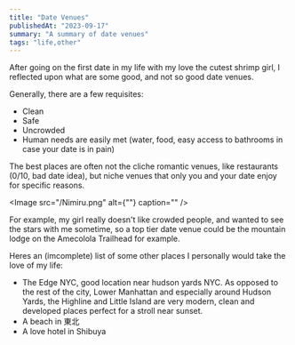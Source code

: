 ```yaml
---
title: "Date Venues"
publishedAt: "2023-09-17"
summary: "A summary of date venues"
tags: "life,other"
---
```


After going on the first date in my life with my love the cutest shrimp girl, I reflected upon what are some good, and not so good date venues.

Generally, there are a few requisites:

- Clean
- Safe
- Uncrowded
- Human needs are easily met (water, food, easy access to bathrooms in case your date is in pain)

The best places are often not the cliche romantic venues, like restaurants (0/10, bad date idea), but niche venues that only you and your date enjoy for specific reasons.

<Image src="/Nimiru.png" alt={""} caption="" />

For example, my girl really doesn't like crowded people, and wanted to see the stars with me sometime, so a top tier date venue could be the mountain lodge on the Amecolola Trailhead for example.

Heres an (imcomplete) list of some other places I personally would take the love of my life:

- The Edge NYC, good location near hudson yards NYC. As opposed to the rest of the city, Lower Manhattan and especially around Hudson Yards, the Highline and Little Island are very modern, clean and developed places perfect for a stroll near sunset.
- A beach in 東北
- A love hotel in Shibuya
